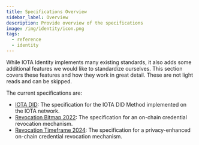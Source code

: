```yaml
---
title: Specifications Overview
sidebar_label: Overview
description: Provide overview of the specifications
image: /img/identity/icon.png
tags:
  - reference
  - identity
---
```


While IOTA Identity implements many existing standards, it also adds some additional features we would like to standardize ourselves. This section covers these features and how they work in great detail. These are not light reads and can be skipped.

The current specifications are:

- [IOTA DID](iota-did-method-spec.mdx): The specification for the IOTA DID Method implemented on the IOTA network.
- [Revocation Bitmap 2022](revocation-bitmap-2022.mdx): The specification for an on-chain credential revocation mechanism.
- [Revocation Timeframe 2024](revocation-timeframe-2024.mdx): The specification for a privacy-enhanced on-chain credential revocation mechanism.